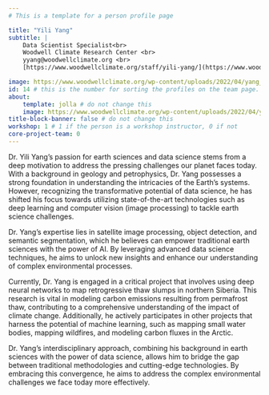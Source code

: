```yaml
---
# This is a template for a person profile page

title: "Yili Yang"
subtitle: | 
    Data Scientist Specialist<br> 
    Woodwell Climate Research Center <br>
    yyang@woodwellclimate.org <br>
    [https://www.woodwellclimate.org/staff/yili-yang/](https://www.woodwellclimate.org/staff/yili-yang/) <br>

image: https://www.woodwellclimate.org/wp-content/uploads/2022/04/yang_y-300x300.jpg
id: 14 # this is the number for sorting the profiles on the team page. please add 1 if you add a new profile
about:
    template: jolla # do not change this
    image: https://www.woodwellclimate.org/wp-content/uploads/2022/04/yang_y-300x300.jpg
title-block-banner: false # do not change this
workshop: 1 # 1 if the person is a workshop instructor, 0 if not
core-project-team: 0
---
```


Dr. Yili Yang’s passion for earth sciences and data science stems from a deep motivation to address the pressing challenges our planet faces today. With a background in geology and petrophysics, Dr. Yang possesses a strong foundation in understanding the intricacies of the Earth’s systems. However, recognizing the transformative potential of data science, he has shifted his focus towards utilizing state-of-the-art technologies such as deep learning and computer vision (image processing) to tackle earth science challenges.

Dr. Yang’s expertise lies in satellite image processing, object detection, and semantic segmentation, which he believes can empower traditional earth sciences with the power of AI. By leveraging advanced data science techniques, he aims to unlock new insights and enhance our understanding of complex environmental processes.

Currently, Dr. Yang is engaged in a critical project that involves using deep neural networks to map retrogressive thaw slumps in northern Siberia. This research is vital in modeling carbon emissions resulting from permafrost thaw, contributing to a comprehensive understanding of the impact of climate change. Additionally, he actively participates in other projects that harness the potential of machine learning, such as mapping small water bodies, mapping wildfires, and modeling carbon fluxes in the Arctic.

Dr. Yang’s interdisciplinary approach, combining his background in earth sciences with the power of data science, allows him to bridge the gap between traditional methodologies and cutting-edge technologies. By embracing this convergence, he aims to address the complex environmental challenges we face today more effectively.